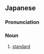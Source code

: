 ==Japanese==
{{ja-kanjitab|てい|ばん|yomi=on}}

===Pronunciation===
{{ja-pron|ていばん|y=on}}

===Noun===
{{ja-noun|ていばん}}

# [[standard]]